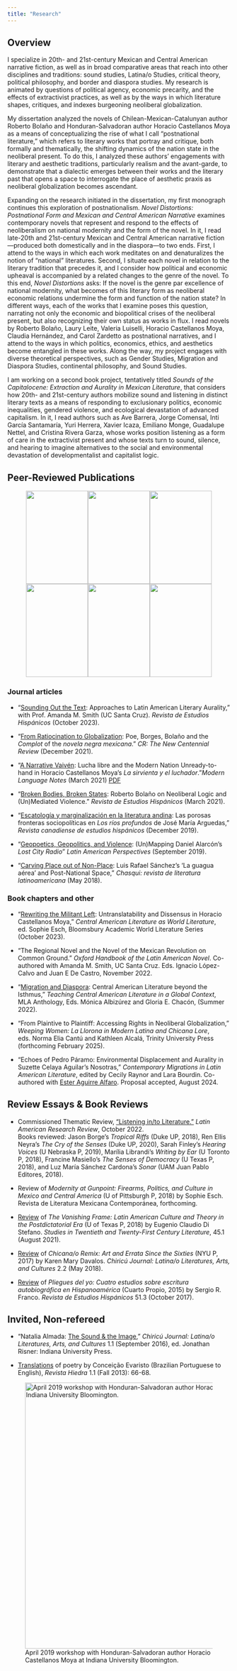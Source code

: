 ```yaml
---
title: "Research"
---
```


## Overview

I specialize in 20th- and 21st-century Mexican and Central American narrative fiction, as well as in broad comparative areas that reach into other disciplines and traditions: sound studies, Latina/o Studies, critical theory, political philosophy, and border and diaspora studies. My research is animated by questions of political agency, economic precarity, and the effects of extractivist practices, as well as by the ways in which literature shapes, critiques, and indexes burgeoning neoliberal globalization.

My dissertation analyzed the novels of Chilean-Mexican-Catalunyan author Roberto Bolaño and Honduran-Salvadoran author Horacio Castellanos Moya as a means of conceptualizing the rise of what I call "postnational literature," which refers to literary works that portray and critique, both formally and thematically, the shifting dynamics of the nation state in the neoliberal present. To do this, I analyzed these authors' engagements with literary and aesthetic traditions, particularly realism and the avant-garde, to demonstrate that a dialectic emerges between their works and the literary past that opens a space to interrogate the place of aesthetic praxis as neoliberal globalization becomes ascendant.  

Expanding on the research initiated in the dissertation, my first monograph continues this exploration of postnationalism. _Novel Distortions: Postnational Form and Mexican and Central American Narrative_ examines contemporary novels that represent and respond to the effects of neoliberalism on national modernity and the form of the novel. In it, I read late-20th and 21st-century Mexican and Central American narrative fiction—produced both domestically and in the diaspora—to two ends. First, I attend to the ways in which each work meditates on and denaturalizes the notion of "national" literatures. Second, I situate each novel in relation to the literary tradition that precedes it, and I consider how political and economic upheaval is accompanied by a related changes to the genre of the novel. To this end, _Novel Distortions_ asks: If the novel is the genre par excellence of national modernity, what becomes of this literary form as neoliberal economic relations undermine the form and function of the nation state? In different ways, each of the works that I examine poses this question, narrating not only the economic and biopolitical crises of the neoliberal present, but also recognizing their own status as works in flux. I read novels by Roberto Bolaño, Laury Leite, Valeria Luiselli, Horacio Castellanos Moya, Claudia Hernández, and Carol Zardetto as postnational narratives, and I attend to the ways in which politics, economics, ethics, and aesthetics become entangled in these works. Along the way, my project engages with diverse theoretical perspectives, such as Gender Studies, Migration and Diaspora Studies, continental philosophy, and Sound Studies.

I am working on a second book project, tentatively titled _Sounds of the Capitalocene: Extraction and Aurality in Mexican Literature_, that considers how 20th- and 21st-century authors mobilize sound and listening in distinct literary texts as a means of responding to exclusionary politics, economic inequalities, gendered violence, and ecological devastation of advanced capitalism. In it, I read authors such as Ave Barrera, Jorge Comensal, Inti García Santamaría, Yuri Herrera, Xavier Icaza, Emiliano Monge, Guadalupe Nettel, and Cristina Rivera Garza, whose works position listening as a form of care in the extractivist present and whose texts turn to sound, silence, and hearing to imagine alternatives to the social and environmental devastation of developmentalist and capitalist logic.



## Peer-Reviewed Publications

::: {.column-page-left}
::: {style="text-align: center;"}
![](assets/images/Research_Chasqui_2018.jpg){width=140 height=210}![](assets/images/Research_LAP2019.jpg){width=140 height=210}![](assets/images/Research_MLN2021.jpg){width=140 height=210}![](assets/images/Research_Oxford_Mex-Rev.jpg){width=140 height=210}![](assets/images/Research_RCEH2019.jpg){width=140 height=210}![](assets/images/Research_REH2021.jpg){width=140 height=210}
:::
:::

### Journal articles

* “[Sounding Out the Text](https://www.academia.edu/117594175/Sounding_Out_the_Text_Approaches_to_Latin_American_Literary_Aurality): Approaches to Latin American Literary Aurality,” with Prof. Amanda M. Smith (UC Santa Cruz). _Revista de Estudios Hispánicos_ (October 2023).

* “[From Ratiocination to Globalization](https://muse.jhu.edu/article/856149): Poe, Borges, Bolaño and the _Complot_ of the _novela negra mexicana_.” _CR: The New Centennial Review_ (December 2021).

* “[A Narrative Vaivén](https://muse.jhu.edu/article/795533): Lucha libre and the Modern Nation Unready-to-hand in Horacio Castellanos Moya's _La sirvienta y el luchador_.”_Modern Language Notes_ (March 2021) [PDF](/assets/research/PDFs/Narrative-Vaiven-Mitchell.pdf)

* “[Broken Bodies, Broken States](https://muse.jhu.edu/article/791053): Roberto Bolaño on Neoliberal Logic and (Un)Mediated Violence." _Revista de Estudios Hispánicos_ (March 2021).

* "[Escatología y marginalización en la literatura andina](https://www.academia.edu/43119108/Escatolog%C3%ADa_y_marginalización_en_la_literatura_andina_las_porosas_fronteras_sociopol%C3%ADticas_en_Los_r%C3%ADos_profundos_de_José_Mar%C3%ADa_Arguedas): Las porosas fronteras sociopolíticas en _Los ríos profundos_ de José María Arguedas,” _Revista canadiense de estudios hispánicos_ (December 2019).

* "[Geopoetics, Geopolitics, and Violence](https://www.academia.edu/40263382/Geopoetics_Geopolitics_and_Violence_Un_Mapping_Daniel_Alarcóns_Lost_City_Radio): (Un)Mapping Daniel Alarcón’s _Lost City Radio_” _Latin American Perspectives_ (September 2019).

* "[Carving Place out of Non-Place](https://www.academia.edu/39790659/Carving_Place_out_of_Non-Place_Luis_Rafael_Sánchez_s_La_guagua_aérea_and_Postnational_Space): Luis Rafael Sánchez’s ‘La guagua aérea’ and Post-National Space,” _Chasqui: revista de literatura latinoamericana_ (May 2018).

### Book chapters and other
* "[Rewriting the Militant Left](https://www.academia.edu/109301716/Rewriting_the_Militant_Left_Untranslatability_and_Dissensus_in_Horacio_Castellanos_Moya): Untranslatability and Dissensus in Horacio Castellanos Moya," _Central American Literature as World Literature_, ed. Sophie Esch, Bloomsbury Academic World Literature Series (October 2023).

* “The Regional Novel and the Novel of the Mexican Revolution on Common Ground.” _Oxford Handbook of the Latin American Novel_. Co-authored with Amanda M. Smith, UC Santa Cruz. Eds. Ignacio López-Calvo and Juan E De Castro, November 2022.

* "[Migration and Diaspora](https://www.mla.org/Publications/Bookstore/Options-for-Teaching/Teaching-Central-American-Literature-in-a-Global-Context): Central American Literature beyond the Isthmus,” _Teaching Central American Literature in a Global Context_, MLA Anthology, Eds. Mónica Albizúrez and Gloria E. Chacón, (Summer 2022).

* “From Plaintive to Plaintiff: Accessing Rights in Neoliberal Globalization,” _Weeping Women: La Llorona in Modern Latina and Chicana Lore_, eds. Norma Elia Cantú and Kathleen Alcalá, Trinity University Press (forthcoming February 2025).

* “Echoes of Pedro Páramo: Environmental Displacement and Aurality in Suzette Celaya Aguilar’s Nosotras,” _Contemporary Migrations in Latin American Literature_, edited by Cecily Raynor and Lara Bourdin. Co-authored with [Ester Aguirre Alfaro](https://fhis.ubc.ca/profile/tesi-aguirre/). Proposal accepted, August 2024.


## Review Essays & Book Reviews
* Commissioned Thematic Review, [“Listening in/to Literature.”](https://www.cambridge.org/core/journals/latin-american-research-review/article/listening-into-literature/3B7E952C19B878BA13708732F44B7242) _Latin American Research Review_, October 2022.  
Books reviewed: Jason Borge's _Tropical Riffs_ (Duke UP, 2018), Ren Ellis Neyra's _The Cry of the Senses_ (Duke UP, 2020), Sarah Finley's _Hearing Voices_ (U Nebraska P, 2019), Marília Librandi's _Writing by Ear_ (U Toronto P, 2018), Francine Masiello's _The Senses of Democracy_ (U Texas P, 2018), and Luz María Sánchez Cardona's _Sonar_ (UAM Juan Pablo Editores, 2018). 
* Review of _Modernity at Gunpoint: Firearms, Politics, and Culture in Mexico and Central America_ (U of Pittsburgh P, 2018) by Sophie Esch. Revista de Literatura Mexicana Contemporánea, forthcoming.

* [Review](https://newprairiepress.org/cgi/viewcontent.cgi?article=2201&context=sttcl) of _The Vanishing Frame: Latin American Culture and Theory in the Postdictatorial Era_ (U of Texas P, 2018) by Eugenio Claudio Di Stefano. _Studies in Twentieth and Twenty-First Century Literature_, 45.1 (August 2021).

* [Review](https://muse.jhu.edu/article/697754) of _Chicana/o Remix: Art and Errata Since the Sixties_ (NYU P, 2017) by Karen Mary Davalos. _Chiricú Journal: Latina/o Literatures, Arts, and Cultures_ 2.2 (May 2018).

* [Review](https://muse.jhu.edu/article/679167) of _Pliegues del yo: Cuatro estudios sobre escritura autobiográfica en Hispanoamérica_ (Cuarto Propio, 2015) by Sergio R. Franco. _Revista de Estudios Hispánicos_ 51.3 (October 2017).

## Invited, Non-refereed
* "Natalia Almada: [The Sound & the Image](https://muse.jhu.edu/article/633332),” _Chiricú Journal: Latina/o Literatures, Arts, and Cultures_ 1.1 (September 2016), ed. Jonathan Risner: Indiana University Press.

* [Translations](https://www.hiedramagazine.com/conceicao-evaristo) of poetry by Conceição Evaristo (Brazilian Portuguese to English), _Revista Hiedra_ 1.1 (Fall 2013): 66-68.



![April 2019 workshop with Honduran-Salvadoran author Horacio Castellanos Moya at Indiana University Bloomington.](assets/images/HCMApril2019.jpg){height=600}
